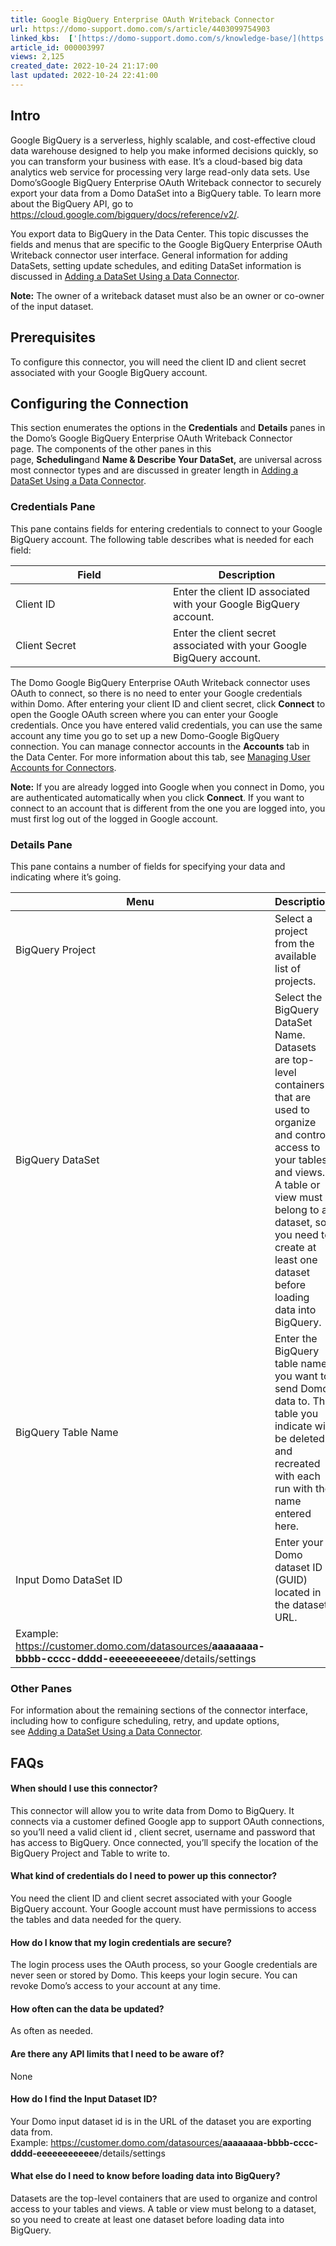 ```yaml
---
title: Google BigQuery Enterprise OAuth Writeback Connector
url: https://domo-support.domo.com/s/article/4403099754903
linked_kbs:  ['[https://domo-support.domo.com/s/knowledge-base/](https://domo-support.domo.com/s/knowledge-base/)', '[https://domo-support.domo.com/s/](https://domo-support.domo.com/s/)', '[https://domo-support.domo.com/s/topic/0TO5w000000ZammGAC](https://domo-support.domo.com/s/topic/0TO5w000000ZammGAC)', '[https://domo-support.domo.com/s/topic/0TO5w000000ZanLGAS](https://domo-support.domo.com/s/topic/0TO5w000000ZanLGAS)', '[https://domo-support.domo.com/s/topic/0TO5w000000ZapVGAS](https://domo-support.domo.com/s/topic/0TO5w000000ZapVGAS)', '[https://domo-support.domo.com/s/article/360042926274](https://domo-support.domo.com/s/article/360042926274)', '[https://domo-support.domo.com/s/article/360042926054](https://domo-support.domo.com/s/article/360042926054)', '[https://domo-support.domo.com/s/article/4403099754903](https://domo-support.domo.com/s/article/4403099754903)', '[https://domo-support.domo.com/s/topic/0TO5w000000ZapVGAS/writeback-connectors](https://domo-support.domo.com/s/topic/0TO5w000000ZapVGAS/writeback-connectors)', '[https://domo-support.domo.com/s/article/360043429933](https://domo-support.domo.com/s/article/360043429933)', '[https://domo-support.domo.com/s/article/360043429953](https://domo-support.domo.com/s/article/360043429953)', '[https://domo-support.domo.com/s/article/360042925494](https://domo-support.domo.com/s/article/360042925494)', '[https://domo-support.domo.com/s/article/4408174643607](https://domo-support.domo.com/s/article/4408174643607)', '[https://domo-support.domo.com/s/article/360043429913](https://domo-support.domo.com/s/article/360043429913)', '[https://domo-support.domo.com/s/login/](https://domo-support.domo.com/s/login/)']
article_id: 000003997
views: 2,125
created_date: 2022-10-24 21:17:00
last updated: 2022-10-24 22:41:00
---
```




Intro
-----


Google BigQuery is a serverless, highly scalable, and cost-effective cloud data warehouse designed to help you make informed decisions quickly, so you can transform your business with ease. It's a cloud-based big data analytics web service for processing very large read-only data sets. Use Domo'sGoogle BigQuery Enterprise OAuth Writeback connector to securely export your data from a Domo DataSet into a BigQuery table. To learn more about the BigQuery API, go to <https://cloud.google.com/bigquery/docs/reference/v2/>.


You export data to BigQuery in the Data Center. This topic discusses the fields and menus that are specific to the Google BigQuery Enterprise OAuth Writeback connector user interface. General information for adding DataSets, setting update schedules, and editing DataSet information is discussed in [Adding a DataSet Using a Data Connector](/s/article/360042926274 "Adding a DataSet Using a Data Connector").







**Note:** The owner of a writeback dataset must also be an owner or co-owner of the input dataset.




Prerequisites
-------------


To configure this connector, you will need the client ID and client secret associated with your Google BigQuery account.


Configuring the Connection
--------------------------


This section enumerates the options in the **Credentials** and **Details** panes in the Domo's Google BigQuery Enterprise OAuth Writeback Connector page. The components of the other panes in this page, **Scheduling**and **Name & Describe Your DataSet,** are universal across most connector types and are discussed in greater length in [Adding a DataSet Using a Data Connector](/s/article/360042926274 "Adding a DataSet Using a Data Connector").


### Credentials Pane


This pane contains fields for entering credentials to connect to your Google BigQuery account. The following table describes what is needed for each field:  




| Field | Description |
| --- | --- |
| Client ID | Enter the client ID associated with your Google BigQuery account. |
| Client Secret | Enter the client secret associated with your Google BigQuery account. |


The Domo Google BigQuery Enterprise OAuth Writeback connector uses OAuth to connect, so there is no need to enter your Google credentials within Domo. After entering your client ID and client secret, click **Connect** to open the Google OAuth screen where you can enter your Google credentials. Once you have entered valid credentials, you can use the same account any time you go to set up a new Domo-Google BigQuery connection. You can manage connector accounts in the **Accounts** tab in the Data Center. For more information about this tab, see [Managing User Accounts for Connectors](/s/article/360042926054 "Managing User Accounts for Connectors").




 


**Note:** If you are already logged into Google when you connect in Domo, you are authenticated automatically when you click **Connect**. If you want to connect to an account that is different from the one you are logged into, you must first log out of the logged in Google account.



### Details Pane


This pane contains a number of fields for specifying your data and indicating where it's going.




| Menu | Description |
| --- | --- |
| BigQuery Project | Select a project from the available list of projects. |
| BigQuery DataSet | Select the BigQuery DataSet Name. Datasets are top-level containers that are used to organize and control access to your tables and views. A table or view must belong to a dataset, so you need to create at least one dataset before loading data into BigQuery. |
| BigQuery Table Name | Enter the BigQuery table name you want to send Domo data to. The table you indicate will be deleted and recreated with each run with the name entered here. |
| Input Domo DataSet ID | Enter your Domo dataset ID (GUID) located in the dataset URL. 
Example: <https://customer.domo.com/datasources/>**aaaaaaaa-bbbb-cccc-dddd-eeeeeeeeeeee**/details/settings |


### Other Panes


For information about the remaining sections of the connector interface, including how to configure scheduling, retry, and update options, see [Adding a DataSet Using a Data Connector](/s/article/360042926274 "Adding a DataSet Using a Data Connector").


FAQs
----


#### When should I use this connector?


This connector will allow you to write data from Domo to BigQuery. It connects via a customer defined Google app to support OAuth connections, so you'll need a valid client id , client secret, username and password that has access to BigQuery. Once connected, you'll specify the location of the BigQuery Project and Table to write to.


#### What kind of credentials do I need to power up this connector?


You need the client ID and client secret associated with your Google BigQuery account. Your Google account must have permissions to access the tables and data needed for the query.


#### How do I know that my login credentials are secure?


The login process uses the OAuth process, so your Google credentials are never seen or stored by Domo. This keeps your login secure. You can revoke Domo's access to your account at any time.


#### How often can the data be updated?


As often as needed.


#### Are there any API limits that I need to be aware of?


None


#### How do I find the Input Dataset ID?


Your Domo input dataset id is in the URL of the dataset you are exporting data from.  
Example: <https://customer.domo.com/datasources/>**aaaaaaaa-bbbb-cccc-dddd-eeeeeeeeeeee**/details/settings


#### What else do I need to know before loading data into BigQuery?


Datasets are the top-level containers that are used to organize and control access to your tables and views. A table or view must belong to a dataset, so you need to create at least one dataset before loading data into BigQuery.

